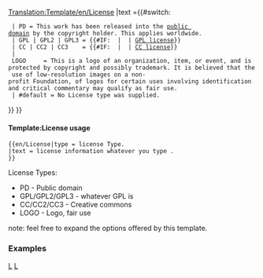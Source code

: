 <noinclude>[[Translation:Template/en/License]]</noinclude><includeonly>{{en/Ambox| type  = notice
| image ={{#switch: {{{type|}}}
  | PD                =Public domain Grey.png
  | GPL | GPL2 | GPL3
  | CC | CC2 | CC3    =Copyright red.png
  | LOGO              =Copyright black.png
  | #default          =Content.png}}
|text ={{#switch: {{{type|}}}
  | PD = This work has been released into the [http://en.wikipedia.org/wiki/Public_domain public domain] by the copyright holder. This applies worldwide. 
  | GPL | GPL2 | GPL3 = {{#IF: {{{text|}}} | {{{text}}} | [http://www.gnu.org/licenses/licenses.html GPL license]}}
  | CC | CC2 | CC3    = {{#IF: {{{text|}}} | {{{text}}} | [http://creativecommons.org/about/licenses CC license]}}
  | LOGO     = This is a logo of an organization, item, or event, and is protected by copyright and possibly trademark. It is believed that the use of low-resolution<!--
               -->images on a non-profit Foundation, of logos for certain uses involving identification and critical commentary may qualify as fair use.
  | #default = No License type was supplied.
}} }}</includeonly><noinclude>             

====Template:License usage====
<pre>
{{en/License|type = license Type.
|text = license information whatever you type .
}}
</pre>
License Types:
*PD            - Public domain
*GPL/GPL2/GPL3 - whatever GPL is 
*CC/CC2/CC3    - Creative commons
*LOGO          - Logo, fair use

note: feel free to expand the options offered by this template.

=== Examples ===
{{en/License|type=PD}}
{{en/License|type=GPL}}
{{en/License|type=CC}}
{{en/License|type=LOGO}}

[[Category:en/Templates|L]][[Category:en/Message boxes|L]]
</noinclude>